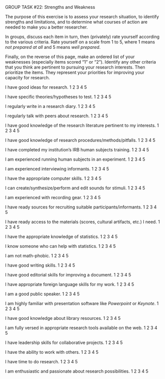 


[GROUP TASK #22:]{.small} Strengths and Weakness

The purpose of this exercise is to assess your research situation, to
identify strengths and limitations, and to determine what courses of
action are needed to make you a better researcher.

In groups, discuss each item in turn, then (privately) rate yourself
according to the various criteria. Rate yourself on a scale from 1 to
5, where 1 means *not prepared at all* and 5 means *well prepared*.

Finally, on the reverse of this page, make an ordered list of your
weaknesses (especially items scored "1" or "2"). Identify any other
criteria that you think are pertinent to pursuing your research
interests. Then prioritize the items. They represent your priorities
for improving your capacity for research.

I have good ideas for research. 1 2 3 4 5

I have specific theories/hypotheses to test. 1 2 3 4 5

I regularly write in a research diary. 1 2 3 4 5

I regularly talk with peers about research. 1 2 3 4 5

I have good knowledge of the research literature pertinent to my
interests. 1 2 3 4 5

I have good knowledge of research procedures/methods/pitfalls. 1 2 3 4
5

I have completed my institution's IRB human subjects training. 1 2 3 4
5

I am experienced running human subjects in an experiment. 1 2 3 4 5

I am experienced interviewing informants. 1 2 3 4 5

I have the appropriate computer skills. 1 2 3 4 5

I can create/synthesize/perform and edit sounds for stimuli. 1 2 3 4 5

I am experienced with recording gear. 1 2 3 4 5

I have ready sources for recruiting suitable participants/informants.
1 2 3 4 5

I have ready access to the materials (scores, cultural artifacts,
etc.) I need. 1 2 3 4 5

I have the appropriate knowledge of statistics. 1 2 3 4 5

I know someone who can help with statistics. 1 2 3 4 5

I am not math-phobic. 1 2 3 4 5

I have good writing skills. 1 2 3 4 5

I have good editorial skills for improving a document. 1 2 3 4 5

I have appropriate foreign language skills for my work. 1 2 3 4 5

I am a good public speaker. 1 2 3 4 5

I am highly familiar with presentation software like *Powerpoint* or
*Keynote*. 1 2 3 4 5

I have good knowledge about library resources. 1 2 3 4 5

I am fully versed in appropriate research tools available on the web.
1 2 3 4 5

I have leadership skills for collaborative projects. 1 2 3 4 5

I have the ability to work with others. 1 2 3 4 5

I have time to do research. 1 2 3 4 5

I am enthusiastic and passionate about research possibilities. 1 2 3 4
5
